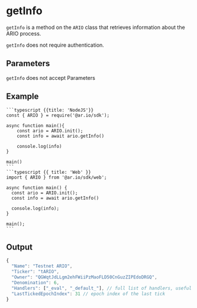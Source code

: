 
<HeroPattern />

# getInfo

`getInfo` is a method on the `ARIO` class that retrieves information about the ARIO process.

`getInfo` does not require authentication.

## Parameters

`getInfo` does not accept Parameters

## Example

<CodeGroup title="getInfo">

    ```typescript {{title: 'NodeJS'}}
    const { ARIO } = require('@ar.io/sdk');

    async function main(){
        const ario = ARIO.init();
        const info = await ario.getInfo()

        console.log(info)
    }

    main()
    ```
    ```typescript {{ title: 'Web' }}
    import { ARIO } from '@ar.io/sdk/web';

    async function main() {
      const ario = ARIO.init();
      const info = await ario.getInfo()

      console.log(info);
    }

    main();
    ```

</CodeGroup>

## Output

```js
{
  "Name": "Testnet ARIO",
  "Ticker": "tARIO",
  "Owner": "QGWqtJdLLgm2ehFWiiPzMaoFLD50CnGuzZIPEdoDRGQ",
  "Denomination": 6,
  "Handlers": ["_eval", "_default_"], // full list of handlers, useful for debugging
  "LastTickedEpochIndex": 31 // epoch index of the last tick
}
```


